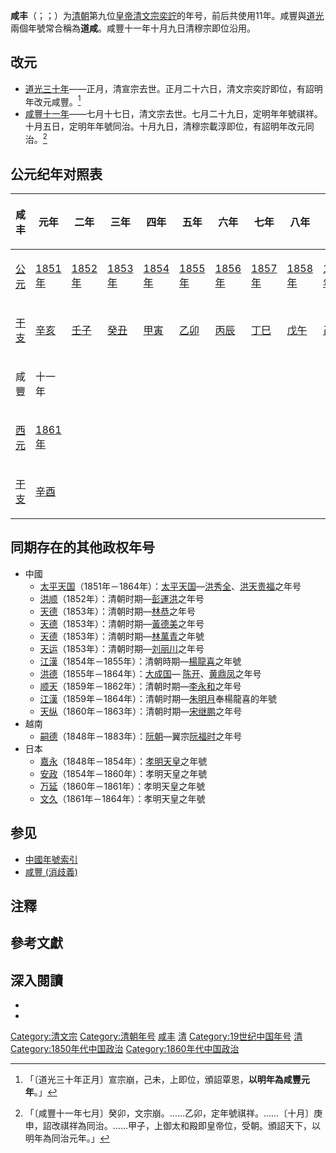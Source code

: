 {{for|咸丰的其他意义|咸丰 (消歧义)}}
{{Eranamebox|年号=咸丰
|起讫时间= [[1851年|1851年]]－[[1861年|1861年]]
|政权= [[清|清]]
|帝王= [[清文宗|清文宗]]
|历时= 11年
|timeline= <timeline>
ImageSize  = width:200 height:50
PlotArea   = width:180 height:30 left:10 bottom:20
TimeAxis   = orientation:horizontal
DateFormat = yyyy
Period     = from:1616 till:1911
AlignBars  = early
ScaleMajor = increment:60 start:1616
Colors =
  id:canvas value:rgb(1,1,0.85)
BackgroundColors = canvas:canvas
PlotData =
  width:15 color:black
  bar:era from:start till:end
  bar:era from:1851 till:1861 color:red
</timeline>
|说明= <span style="color: red">咸丰</span>在'''清朝'''时期的位置。
}}

'''咸丰'''（{{lang-mnc|ᡤᡠᠪᠴᡳ<br> ᡝᠯᡤᡳᠶᡝᠩᡤᡝ|v=gubci elgiyengge|a=gubqi elgiyengge}}；{{mong|m=ᠲᠦᠭᠡᠮᠡᠯ ᠡᠯᠪᠡᠭᠲᠦ 
|Ppp=|k=Түгээмэл Элбэгт}}；{{kj|1851年||1861年|}}）为[[清朝|清朝]]第九位[[中国皇帝|皇帝]][[清文宗|清文宗奕詝]]的年号，前后共使用11年。咸豐與[[道光|道光]]兩個年號常合稱為'''道咸'''。咸豐十一年十月九日清穆宗即位沿用。{{NoteTag|李崇智《中國歷代年號考》誤作七月即位。<ref>李崇智《中國歷代年號考》，第223頁。</ref>}}

== 改元 ==
*[[1850年|道光三十年]]——正月，清宣宗去世。正月二十六日，清文宗奕詝即位，有詔明年改元咸豐。<ref>{{cite wikisource|title=清史稿本紀二十文宗本紀|last=[[趙爾巽|趙爾巽]]|wslanguage=zh|wslink=清史稿/卷20}}「〔道光三十年正月〕宣宗崩，己未，上即位，頒詔覃恩，'''以明年為咸豐元年'''。」</ref>
*[[1861年|咸豐十一年]]——七月十七日，清文宗去世。七月二十九日，定明年年號祺祥。十月五日，定明年年號同治。十月九日，清穆宗載淳即位，有詔明年改元同治。<ref>{{cite wikisource|title=清史稿本紀二十一穆宗本紀一|last=[[趙爾巽|趙爾巽]]|wslanguage=zh|wslink=清史稿/卷21}}「〔咸豐十一年七月〕癸卯，文宗崩。……乙卯，定年號祺祥。……〔十月〕庚申，詔改祺祥為同治。……甲子，上御太和殿即皇帝位，受朝。頒詔天下，以明年為同治元年。」</ref>

== 公元纪年对照表 ==
{| class="wikitable"  style="text-align:center;"
|-
!咸丰!!元年!!二年!!三年!!四年!!五年!!六年!!七年!!八年!!九年!!十年
|-
![[公元|公元]]
|[[1851年|1851年]]||[[1852年|1852年]]||[[1853年|1853年]]||[[1854年|1854年]]||[[1855年|1855年]]||[[1856年|1856年]]||[[1857年|1857年]]||[[1858年|1858年]]||[[1859年|1859年]]||[[1860年|1860年]]
|-
![[干支|干支]]
|[[辛亥|辛亥]]||[[壬子|壬子]]|| [[癸丑|癸丑]]||[[甲寅|甲寅]]||[[乙卯|乙卯]]||[[丙辰|丙辰]]||[[丁巳|丁巳]]||[[戊午|戊午]]||[[己未|己未]]||[[庚申|庚申]]
|-
!咸豐!!十一年
|-
![[西元|西元]]
|[[1861年|1861年]]
|-
![[干支|干支]]
|[[辛酉|辛酉]]
|}

== 同期存在的其他政权年号 ==
*中國
**[[太平天国|太平天国]]（1851年－1864年）：[[太平天国|太平天国]]—[[洪秀全|洪秀全]]、[[洪天贵福|洪天贵福]]之年号
**[[洪顺_(彭運洪)|洪顺]]（1852年）：清朝时期—[[彭運洪|彭運洪]]之年号
**[[天德_(林恭)|天德]]（1853年）：清朝时期—[[林恭|林恭]]之年号
**[[天德_(黃德美)|天德]]（1853年）：清朝时期—[[黃德美|黃德美]]之年号
**[[天德_(林萬青)|天德]]（1853年）：清朝时期—[[林萬青|林萬青]]之年號
**[[天运_(刘丽川)|天运]]（1853年）：清朝时期—[[刘丽川|刘丽川]]之年号
**[[江汉_(杨龙喜)|江漢]]（1854年－1855年）：清朝時期—[[楊龍喜|楊龍喜]]之年號 
**[[洪德_(陳開)|洪德]]（1855年－1864年）：[[大成国|大成国]]— [[陈开|陈开]]、[[黄鼎凤|黄鼎凤]]之年号
**[[顺天_(李永和)|顺天]]（1859年－1862年）：清朝时期—[[李永和|李永和]]之年号
**[[江汉_(杨龙喜)|江漢]]（1859年－1864年）：清朝时期—[[朱明月|朱明月]]奉楊龍喜的年號
**[[天纵_(宋继鹏)|天纵]]（1860年－1863年）：清朝时期—[[宋继鹏|宋继鹏]]之年号
*越南
**[[嗣德|嗣德]]（1848年－1883年）：[[阮朝|阮朝]]—翼宗[[阮福时|阮福时]]之年号
*日本
**[[嘉永_(日本)|嘉永]]（1848年－1854年）：[[孝明天皇|孝明天皇]]之年號
**[[安政|安政]]（1854年－1860年）：孝明天皇之年號
**[[万延|万延]]（1860年－1861年）：孝明天皇之年號
**[[文久|文久]]（1861年－1864年）：孝明天皇之年號

== 参见 ==
*[[中国年号列表#清朝|中國年號索引]]
*[[咸豐_(消歧義)|咸豐 (消歧義)]]

== 注釋 ==
{{NoteFoot}}

== 參考文獻 ==
{{Reflist}}

== 深入閱讀 ==
<div>
*{{Cite book zh | author = 李崇智 | title = 中国历代年号考 | format =| url =| date = 2004年12月 | publisher = 中华书局 | location = 北京 | id=ISBN 7101025129}}
*{{Cite book|author=[[鄧洪波|鄧洪波]]|title=東亞歷史年表|format=pdf|url=http://www.eastasia.ntu.edu.tw/chinese/05_a04.htm|date=2005年3月|publisher=國立臺灣大學東亞經典與文化研究計劃|location=臺北|isbn=978-986-00-0518-9|accessdate=2007年3月10日|language=zh|archivedate=2007年8月25日|archiveurl=https://web.archive.org/web/20070825002742/http://www.eastasia.ntu.edu.tw/chinese/05_a04.htm|deadurl=yes}}
</div>

{{年号|[[道光_(年号)|道光]]|清朝年号|[[同治|同治]]}}
{{清朝年号}}
{{台灣年號}}

[[Category:清文宗|Category:清文宗]]
[[Category:清朝年号|Category:清朝年号]]
[[Category:咸丰|]]
[[Category:台灣年號|清]]
[[Category:19世纪中国年号|Category:19世纪中国年号]]
[[Category:一世一元年號|清]]
[[Category:1850年代中国政治|Category:1850年代中国政治]]
[[Category:1860年代中国政治|Category:1860年代中国政治]]